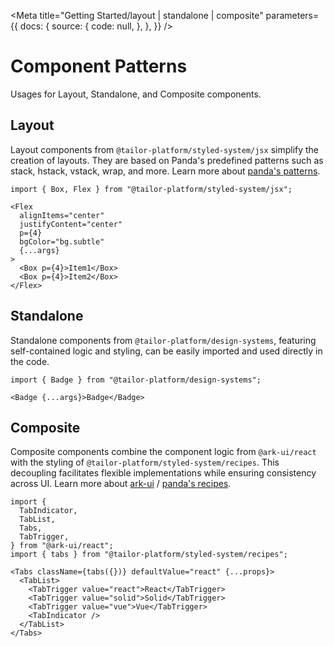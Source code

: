 
<Meta
  title="Getting Started/layout | standalone | composite"
  parameters={{
    docs: {
      source: {
        code: null,
      },
    },
  }}
/>

# Component Patterns

Usages for Layout, Standalone, and Composite components.

## Layout

Layout components from `@tailor-platform/styled-system/jsx` simplify the creation of layouts. They are based on Panda's predefined patterns such as stack, hstack, vstack, wrap, and more. Learn more about [panda's patterns](https://panda-css.com/docs/concepts/patterns#usage-with-jsx).

```tsx
import { Box, Flex } from "@tailor-platform/styled-system/jsx";

<Flex
  alignItems="center"
  justifyContent="center"
  p={4}
  bgColor="bg.subtle"
  {...args}
>
  <Box p={4}>Item1</Box>
  <Box p={4}>Item2</Box>
</Flex>
```

## Standalone

Standalone components from `@tailor-platform/design-systems`, featuring self-contained logic and styling, can be easily imported and used directly in the code.

```tsx
import { Badge } from "@tailor-platform/design-systems";

<Badge {...args}>Badge</Badge>
```

## Composite

Composite components combine the component logic from `@ark-ui/react` with the styling of `@tailor-platform/styled-system/recipes`. This decoupling facilitates flexible implementations while ensuring consistency across UI. Learn more about [ark-ui](https://ark-ui.com/) / [panda's recipes](https://panda-css.com/docs/concepts/recipes).

```tsx
import {
  TabIndicator,
  TabList,
  Tabs,
  TabTrigger,
} from "@ark-ui/react";
import { tabs } from "@tailor-platform/styled-system/recipes";

<Tabs className={tabs({})} defaultValue="react" {...props}>
  <TabList>
    <TabTrigger value="react">React</TabTrigger>
    <TabTrigger value="solid">Solid</TabTrigger>
    <TabTrigger value="vue">Vue</TabTrigger>
    <TabIndicator />
  </TabList>
</Tabs>
```
